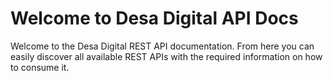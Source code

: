 # Welcome to Desa Digital API Docs

Welcome to the Desa Digital REST API documentation. 
From here you can easily discover all available REST APIs with the required information on how to consume it.